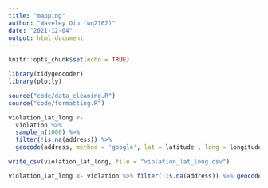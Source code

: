 ```yaml
---
title: "mapping"
author: "Waveley Qiu (wq2162)"
date: "2021-12-04"
output: html_document
---
```


```r
knitr::opts_chunk$set(echo = TRUE)

library(tidygeocoder)
library(plotly)

source("code/data_cleaning.R")
source("code/formatting.R")
```


```r
violation_lat_long <- 
  violation %>% 
  sample_n(1000) %>% 
  filter(!is.na(address)) %>% 
  geocode(address, method = 'google', lat = latitude , long = longitude, limit = 1)

write_csv(violation_lat_long, file = "violation_lat_long.csv")

violation_lat_long <- violation %>% filter(!is.na(address)) %>% geocode(address,  method = 'google', lat = latitude , long = longitude, limit = 1)
```































